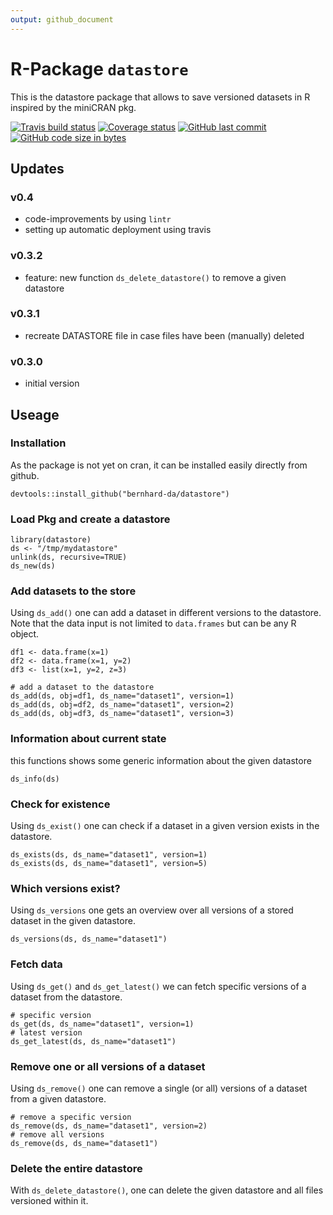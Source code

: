 ```yaml
---
output: github_document
---
```


# R-Package `datastore`

This is the datastore package that allows to save versioned datasets in R inspired by the miniCRAN pkg.

[![Travis build status](https://travis-ci.org/bernhard-da/datastore.svg?branch=master)](https://travis-ci.org/bernhard-da/datastore) [![Coverage status](https://codecov.io/gh/bernhard-da/datastore/branch/master/graph/badge.svg)](https://codecov.io/github/bernhard-da/datastore?branch=master) [![GitHub last commit](https://img.shields.io/github/last-commit/bernhard-da/datastore?logo=github)](https://github.com/bernhard-da/datastore/commits/master)
[![GitHub code size in bytes](https://img.shields.io/github/languages/code-size/bernhard-da/datastore.svg?logo=github)](https://github.com/bernhard-da/datastore)


## Updates
### v0.4
- code-improvements by using `lintr`
- setting up automatic deployment using travis

### v0.3.2
- feature: new function `ds_delete_datastore()` to remove a given datastore

### v0.3.1
- recreate DATASTORE file in case files have been (manually) deleted

### v0.3.0
- initial version

## Useage

### Installation
As the package is not yet on cran, it can be installed easily directly from github.
```
devtools::install_github("bernhard-da/datastore")
```

### Load Pkg and create a datastore
```
library(datastore)
ds <- "/tmp/mydatastore"
unlink(ds, recursive=TRUE)
ds_new(ds)
```

### Add datasets to the store
Using `ds_add()` one can add a dataset in different versions to the datastore. Note that the data input is not limited to `data.frames` but can be any R object.
```
df1 <- data.frame(x=1)
df2 <- data.frame(x=1, y=2)
df3 <- list(x=1, y=2, z=3)

# add a dataset to the datastore
ds_add(ds, obj=df1, ds_name="dataset1", version=1)
ds_add(ds, obj=df2, ds_name="dataset1", version=2)
ds_add(ds, obj=df3, ds_name="dataset1", version=3)
```

### Information about current state
this functions shows some generic information about the given datastore

```
ds_info(ds)
```

### Check for existence
Using `ds_exist()` one can check if a dataset in a given version exists in the datastore.

```
ds_exists(ds, ds_name="dataset1", version=1)
ds_exists(ds, ds_name="dataset1", version=5)
```

### Which versions exist?
Using `ds_versions` one gets an overview over all versions of a stored dataset in the given datastore.

```
ds_versions(ds, ds_name="dataset1")
```

### Fetch data
Using `ds_get()` and `ds_get_latest()` we can fetch specific versions of a dataset from the datastore.

```
# specific version
ds_get(ds, ds_name="dataset1", version=1)
# latest version
ds_get_latest(ds, ds_name="dataset1")
```

### Remove one or all versions of a dataset
Using `ds_remove()` one can remove a single (or all) versions of a dataset from a given datastore.

```
# remove a specific version
ds_remove(ds, ds_name="dataset1", version=2)
# remove all versions
ds_remove(ds, ds_name="dataset1")
```

### Delete the entire datastore
With `ds_delete_datastore()`, one can delete the given datastore and all files versioned within it.
